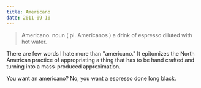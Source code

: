 ```yaml
---
title: Americano
date: 2011-09-10
---
```



> Americano. noun ( pl. Americanos ) a drink of espresso diluted with hot water.

There are few words I hate more than "americano." It epitomizes the North American practice of appropriating a thing that has to be hand crafted and turning into a mass-produced&nbsp;approximation.

You want an americano? No, you want a espresso done long black.


  